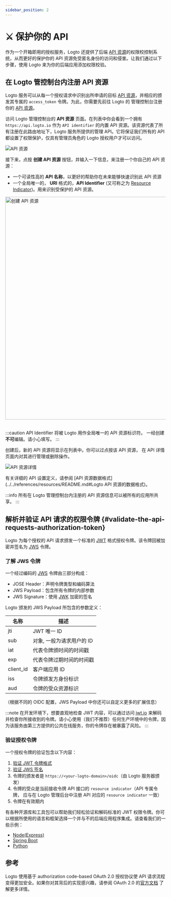 ```yaml
---
sidebar_position: 2
---
```



# ⚔️ 保护你的 API

作为一个开箱即用的授权服务，Logto 还提供了后端 [API 资源](../../references/resources/README.md)的权限校控制系统，从而更好的保护你的 API 资源免受匿名身份的访问和侵害。让我们通过以下步骤，使用 Logto 来为你的后端应用添加权限校验。

## 在 Logto 管控制台内注册 API 资源

Logto 服务可以从每一个授权请求中识别出所申请的目标 [API 资源](../../references/resources/README.md)，并相应的颁发其专属的 `access_token` 令牌。为此，你需要先前往 Logto 的 管理控制台注册你的 [API 资源](../../references/resources/README.md)。

访问 Logto 管理控制台的 **API 资源** 页面。在列表中你会看到一个拥有 `https://api.logto.io` 作为 `API identifier` 的内置 API 资源。该资源代表了所有注册在此路由地址下，Logto 服务所提供的管理 API。它将保证我们所有的 API 都设置了权限保护，仅具有管理员角色的 Logto 授权用户才可以访问。

![API 资源](./assets/api-resources.png)

接下来，点按 **创建 API 资源** 按钮，并输入一下信息，来注册一个你自己的 API 资源：

- 一个可读性高的 **API 名称**，以更好的帮助你在未来能够快速识别此 API 资源
- 一个全局唯一的， **URI** 格式的，**API Identifier** (又可称之为 [Resource Indicator](../../references/resources/README.md#resource-indicator))。用来识别受保护的 API 资源。

<img src={CreateApiResource} alt="创建 API 资源" width="700px" />
<br />
<br />

:::caution
API Identifier 将被 Logto 用作全局唯一的 API 资源标识符。 一经创建**不可**编辑。请小心填写。
:::

创建后，新的 API 资源将显示在列表中。你可以过点按该 API 资源， 在 API 详情页面内对其进行管理或删除操作。

![API 资源详情](./assets/api-resource-details.png)

有关详细的 API 设置定义，请参阅 [API 资源数据格式](../../references/resources/README.md#Logto API 资源的数据格式)。

:::info
所有在 Logto 管理控制台内注册的 API 资源信息可以被所有的应用所共享。
:::

## 解析并验证 API 请求的权限令牌 {#validate-the-api-requests-authorization-token}

Logto 为每个授权的 API 请求颁发一个标准的 [JWT](https://datatracker.ietf.org/doc/html/rfc7519) 格式授权令牌。该令牌回被加密并签名为 [JWS](https://datatracker.ietf.org/doc/html/rfc7515) 令牌。

### 了解 JWS 令牌

一个经过编码的 [JWS](https://datatracker.ietf.org/doc/html/rfc7515) 令牌由三部分构成：

- JOSE Header：声明令牌类型和编码算法
- JWS Payload：包含所有令牌的内部参数
- JWS Signature：使用 [JWK](https://datatracker.ietf.org/doc/html/rfc7517) 加密的签名

Logto 颁发的 JWS Payload 所包含的参数定义：

| 名称      | 描述                      |
| --------- | ------------------------- |
| jti       | JWT 唯一 ID               |
| sub       | 对象, 一般为请求用户的 ID |
| iat       | 代表令牌颁时间的时间戳    |
| exp       | 代表令牌过期时间的时间戳  |
| client_id | 客户端应用 ID             |
| iss       | 令牌颁发方身份标识        |
| aud       | 令牌的受众资源标识        |

（根据不同的 OIDC 配置，JWS Payload 中你还可以自定义更多的扩展信息）

:::note
在开发环境下，想要直观地检查 JWT 内容，可以通过访问 [jwt.io](https://jwt.io/) 来解码并检查你所接收到的令牌。请小心使用（我们不推荐）任何生产环境中的令牌，因为该服务由第三方提供的公共在线服务，你的令牌存在被暴露了风险。
:::

### 验证授权令牌

一个授权令牌的验证包含以下内容：

1. [验证 JWT 令牌格式](https://datatracker.ietf.org/doc/html/rfc7519#section-7.2)
2. [验证 JWS 签名](https://datatracker.ietf.org/doc/html/rfc7515#section-5.2)
3. 令牌的颁发者是 `https://<your-logto-domain>/oidc`（由 Logto 服务器颁发）
4. 令牌的受众是当前接收令牌 API 接口的 `resource indicator`（API 专属令牌， 应与在 Logto 管理后台中注册 API 对应的 `resource indicator` 一致）
5. 令牌在有效期内

有各种开源库和工具包可以帮助我们轻松验证和解码标准的 JWT 权限令牌。你可以根据所使用的语言和框架选择一个并与不的后端应用程序集成。请查看我们的一些示例：

- [Node(Express)](./node)
- [Spring Boot](./spring-boot)
- [Python](./python)

## 参考

Logto 使用基于 authorization code-based OAuth 2.0 授权协议使 API 请求流程变得更加安全。如果你对其背后的实现感兴趣，请参阅 OAuth 2.0 的[官方文档](https://datatracker.ietf.org/doc/html/rfc6749#section-1.3.1) 了解更多详情。

